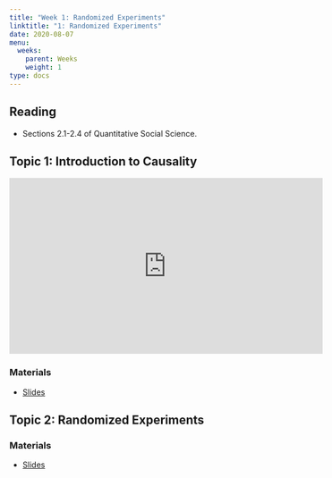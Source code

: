 ```yaml
---
title: "Week 1: Randomized Experiments"
linktitle: "1: Randomized Experiments"
date: 2020-08-07
menu:
  weeks:
    parent: Weeks
    weight: 1
type: docs
---
```


## Reading

- Sections 2.1-2.4 of Quantitative Social Science.

## Topic 1: Introduction to Causality

<iframe width="560" height="315" src="https://www.youtube-nocookie.com/embed/gyRZSzCtU_o" frameborder="0" allow="accelerometer; autoplay; encrypted-media; gyroscope; picture-in-picture" allowfullscreen></iframe>


### Materials

- [Slides](/slides/02-causality/01-potential-outcomes.pdf)

## Topic 2: Randomized Experiments


### Materials

- [Slides](/slides/02-causality/02-rand-exp.pdf)
